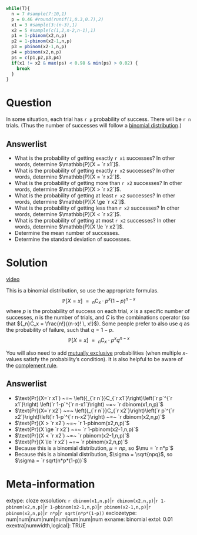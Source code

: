 ```r


while(T){
  n = 7 #sample(7:10,1)
  p = 0.46 #round(runif(1,0.3,0.7),2)
  x1 = 3 #sample(3:(n-3),1)
  x2 = 5 #sample(c(1,2,n-2,n-1),1)
  p1 = 1-pbinom(x2,n,p)
  p2 = 1-pbinom(x2-1,n,p)
  p3 = pbinom(x2-1,n,p)
  p4 = pbinom(x2,n,p)
  ps = c(p1,p2,p3,p4)
  if(x1 != x2 & max(ps) < 0.98 & min(ps) > 0.02) {
    break
  }
}
```

Question
========
In some situation, each trial has `r p` probability of success. There will be `r n` trials. (Thus the number of successes will follow a [binomial distribution](https://en.wikipedia.org/wiki/Binomial_distribution){target="blank"}.)

Answerlist
--------
* What is the probability of getting exactly `r x1` successes? In other words, determine $\mathbb{P}[X = `r x1`]$.
* What is the probability of getting exactly `r x2` successes? In other words, determine $\mathbb{P}[X = `r x2`]$.
* What is the probability of getting more than `r x2` successes? In other words, determine $\mathbb{P}[X > `r x2`]$.
* What is the probability of getting at least `r x2` successes? In other words, determine $\mathbb{P}[X \ge `r x2`]$.
* What is the probability of getting less than `r x2` successes? In other words, determine $\mathbb{P}[X < `r x2`]$.
* What is the probability of getting at most `r x2` successes? In other words, determine $\mathbb{P}[X \le `r x2`]$.
* Determine the mean number of successes.
* Determine the standard deviation of successes.

Solution
========

[video](https://vimeo.com/531918396){target="_blank"}

This is a binomial distribution, so use the appropriate formulas. $$\mathbb{P}[X=x] ~=~ _n\text{C}_x \cdot p^x(1-p)^{n-x}$$ where $p$ is the probability of success on each trial, $x$ is a specific number of successes, $n$ is the number of trials, and $C$ is the combinations operator (so that ${_n}C_x = \frac{n!}{(n-x)! \, x!}$). Some people prefer to also use $q$ as the probability of failure, such that $q=1-p$.
$$\mathbb{P}[X=x] ~=~ _n\text{C}_x \cdot p^xq^{n-x}$$

You will also need to add [mutually exclusive](https://en.wikipedia.org/wiki/Mutual_exclusivity){target="blank"} probabilities (when multiple $x$-values satisfy the probability's condition). It is also helpful to be aware of the [complement rule](https://en.wikipedia.org/wiki/Complementary_event#Complement_rule){target="blank"}.

Answerlist
--------
* $\text{Pr}(X=`r x1`) ~=~ \left({_{`r n`}}C_{`r x1`}\right)\left(`r p`^{`r x1`}\right) \left(`r 1-p`^{`r n-x1`}\right) ~=~ `r dbinom(x1,n,p)`$
* $\text{Pr}(X=`r x2`) ~=~ \left({_{`r n`}}C_{`r x2`}\right)\left(`r p`^{`r x2`}\right)\left(`r 1-p`^{`r n-x2`}\right) ~=~ `r dbinom(x2,n,p)`$
* $\text{Pr}(X > `r x2`) ~=~ `r 1-pbinom(x2,n,p)`$
* $\text{Pr}(X \ge `r x2`) ~=~ `r 1-pbinom(x2-1,n,p)`$
* $\text{Pr}(X < `r x2`) ~=~ `r pbinom(x2-1,n,p)`$
* $\text{Pr}(X \le `r x2`) ~=~ `r pbinom(x2,n,p)`$
* Because this is a binomial distribution, $\mu = np$, so $\mu = `r n*p`$
* Because this is a binomial distribution, $\sigma = \sqrt{npq}$, so $\sigma = `r sqrt(n*p*(1-p))`$

Meta-information
============
extype: cloze
exsolution: `r dbinom(x1,n,p)`|`r dbinom(x2,n,p)`|`r 1-pbinom(x2,n,p)`|`r 1-pbinom(x2-1,n,p)`|`r pbinom(x2-1,n,p)`|`r pbinom(x2,n,p)`|`r n*p`|`r sqrt(n*p*(1-p))`
exclozetype: num|num|num|num|num|num|num|num
exname: binomial
extol: 0.01
exextra[numwidth,logical]: TRUE
